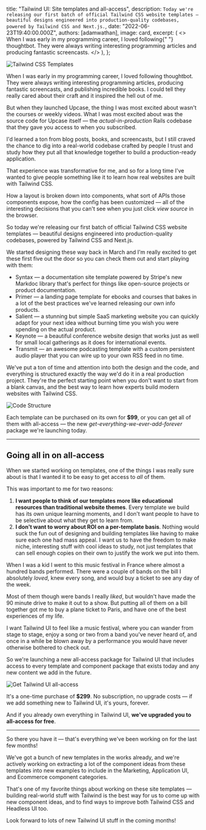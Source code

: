 
  title: "Tailwind UI: Site templates and all-access",
  description: `Today we're releasing our first batch of official Tailwind CSS website templates — beautiful designs engineered into production-quality codebases, powered by Tailwind CSS and Next.js.`,
  date: "2022-06-23T19:40:00.000Z",
  authors: [adamwathan],
  image: card,
  excerpt: (
    <>
      When I was early in my programming career, I loved following{" "}
      <Link href="https://thoughtbot.com/">thoughtbot</Link>. They were always writing interesting programming articles
      and producing fantastic screencasts.
    </>
  ),
};

<Image alt="Tailwind CSS Templates" src={templates} />

When I was early in my programming career, I loved following <Link href="https://thoughtbot.com/">thoughtbot</Link>. They were always writing interesting programming articles, producing fantastic screencasts, and publishing incredible books. I could tell they really cared about their craft and it inspired the hell out of me.

But when they launched <Link href="https://thoughtbot.com/upcase">Upcase</Link>, the thing I was most excited about wasn't the courses or weekly videos. What I was most excited about was the source code for Upcase itself — the _actual-in-production_ Rails codebase that they gave you access to when you subscribed.

I'd learned a ton from blog posts, books, and screencasts, but I still craved the chance to dig into a real-world codebase crafted by people I trust and study how they put all that knowledge together to build a production-ready application.

That experience was transformative for me, and so for a long time I've wanted to give people something like it to learn how real websites are built with Tailwind CSS.

How a layout is broken down into components, what sort of APIs those components expose, how the config has been customized — all of the interesting decisions that you can't see when you just click _view source_ in the browser.

So today we're releasing our first batch of official Tailwind CSS <Link href="https://tailwindui.com/templates">website templates</Link> — beautiful designs engineered into production-quality codebases, powered by Tailwind CSS and Next.js.

We started designing these way back in March and I'm really excited to get these first five out the door so you can check them out and start playing with them:

- <Link href="https://syntax.tailwindui.com/">Syntax</Link> — a documentation site template powered by Stripe's new <Link href="https://markdoc.io/">
    Markdoc
  </Link> library that's perfect for things like open-source projects or product documentation.
- <Link href="https://primer.tailwindui.com/">Primer</Link> — a landing page template for ebooks and courses that bakes
  in a lot of the best practices we've learned releasing our own info products.
- <Link href="https://salient.tailwindui.com/">Salient</Link> — a stunning but simple SaaS marketing website you can
  quickly adapt for your next idea without burning time you wish you were spending on the actual product.
- <Link href="https://keynote.tailwindui.com/">Keynote</Link> — a beautiful conference website design that works just as
  well for small local gatherings as it does for international events.
- <Link href="https://transmit.tailwindui.com/">Transmit</Link> — an awesome podcasting template with a custom
  persistent audio player that you can wire up to your own RSS feed in no time.

We've put a ton of time and attention into both the design and the code, and everything is structured exactly the way we'd do it in a real production project. They're the perfect starting point when you don't want to start from a blank canvas, and the best way to learn how experts build modern websites with Tailwind CSS.

<Image alt="Code Structure" src={codeStructure} />

Each template can be purchased on its own for **$99**, or you can get all of them with <Link href="https://tailwindui.com/all-access">all-access</Link> — the new _get-everything-we-ever-add-forever_ package we're launching today.

---

## Going all in on all-access

When we started working on templates, one of the things I was really sure about is that I wanted it to be easy to get access to _all_ of them.

This was important to me for two reasons:

1. **I want people to think of our templates more like educational resources than traditional website themes**. Every template we build has its own unique learning moments, and I don't want people to have to be selective about what they get to learn from.
2. **I don't want to worry about ROI on a per-template basis**. Nothing would suck the fun out of designing and building templates like having to make sure each one had mass appeal. I want us to have the freedom to make niche, interesting stuff with cool ideas to study, not just templates that can sell enough copies on their own to justify the work we put into them.

When I was a kid I went to this <Link href="https://en.concerts-metal.com/concert_-_Hellfest_2008-3308.html">music festival</Link> in France where almost a hundred bands performed. There were a couple of bands on the bill I absolutely _loved_, knew every song, and would buy a ticket to see any day of the week.

Most of them though were bands I really _liked_, but wouldn't have made the 90 minute drive to make it out to a show. But putting all of them on a bill together got me to buy a plane ticket to Paris, and have one of the best experiences of my life.

I want Tailwind UI to feel like a music festival, where you can wander from stage to stage, enjoy a song or two from a band you've never heard of, and once in a while be blown away by a performance you would have never otherwise bothered to check out.

So we're launching a new <Link href="https://tailwindui.com/all-access">all-access package</Link> for Tailwind UI that includes access to every template and component package that exists today and any new content we add in the future.

<Image alt="Get Tailwind UI all-access" src={allAccess} />

It's a one-time purchase of **$299**. No subscription, no upgrade costs — if we add something new to Tailwind UI, it's yours, forever.

And if you already own everything in Tailwind UI, **we've upgraded you to all-access for free**.

---

So there you have it — that's everything we've been working on for the last few months!

We've got a bunch of new templates in the works already, and we're actively working on extracting a lot of the component ideas from these templates into new examples to include in the Marketing, Application UI, and Ecommerce component categories.

That's one of my favorite things about working on these site templates — building real-world stuff with Tailwind is the best way for us to come up with new component ideas, and to find ways to improve both Tailwind CSS and Headless UI too.

Look forward to lots of new Tailwind UI stuff in the coming months!
